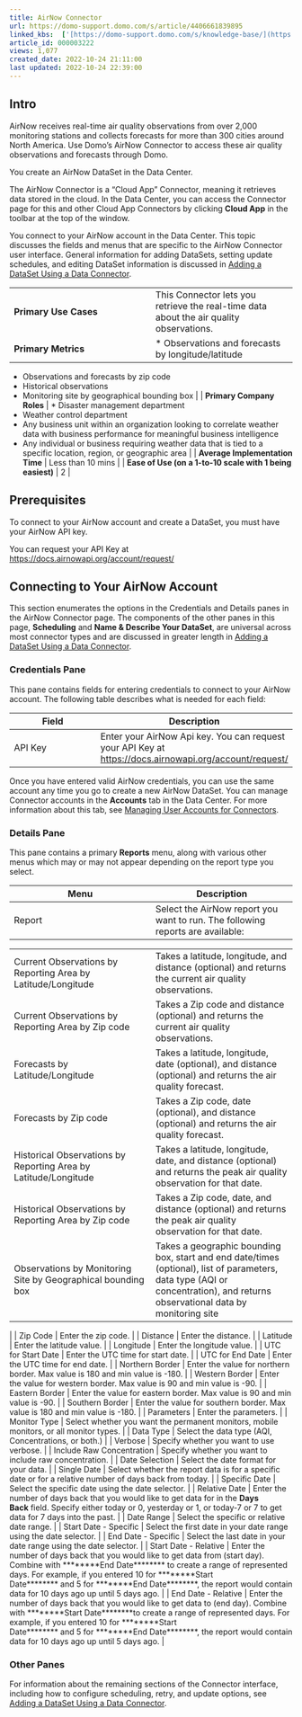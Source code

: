 ```yaml
---
title: AirNow Connector
url: https://domo-support.domo.com/s/article/4406661839895
linked_kbs:  ['[https://domo-support.domo.com/s/knowledge-base/](https://domo-support.domo.com/s/knowledge-base/)', '[https://domo-support.domo.com/s/](https://domo-support.domo.com/s/)', '[https://domo-support.domo.com/s/topic/0TO5w000000ZammGAC](https://domo-support.domo.com/s/topic/0TO5w000000ZammGAC)', '[https://domo-support.domo.com/s/topic/0TO5w000000ZanLGAS](https://domo-support.domo.com/s/topic/0TO5w000000ZanLGAS)', '[https://domo-support.domo.com/s/topic/0TO5w000000ZaoQGAS](https://domo-support.domo.com/s/topic/0TO5w000000ZaoQGAS)', '[https://domo-support.domo.com/s/article/360042926274](https://domo-support.domo.com/s/article/360042926274)', '[https://domo-support.domo.com/s/article/360042926054](https://domo-support.domo.com/s/article/360042926054)', '[https://domo-support.domo.com/s/article/4406661839895](https://domo-support.domo.com/s/article/4406661839895)', '[https://domo-support.domo.com/s/topic/0TO5w000000ZaoQGAS/api-connectors](https://domo-support.domo.com/s/topic/0TO5w000000ZaoQGAS/api-connectors)', '[https://domo-support.domo.com/s/article/360043429933](https://domo-support.domo.com/s/article/360043429933)', '[https://domo-support.domo.com/s/article/360043429953](https://domo-support.domo.com/s/article/360043429953)', '[https://domo-support.domo.com/s/article/360042925494](https://domo-support.domo.com/s/article/360042925494)', '[https://domo-support.domo.com/s/article/360043429913](https://domo-support.domo.com/s/article/360043429913)', '[https://domo-support.domo.com/s/article/4408174643607](https://domo-support.domo.com/s/article/4408174643607)', '[https://domo-support.domo.com/s/login/](https://domo-support.domo.com/s/login/)']
article_id: 000003222
views: 1,077
created_date: 2022-10-24 21:11:00
last updated: 2022-10-24 22:39:00
---
```




Intro
-----


AirNow receives real-time air quality observations from over 2,000 monitoring stations and collects forecasts for more than 300 cities around North America. Use Domo's AirNow Connector to access these air quality observations and forecasts through Domo.


You create an AirNow DataSet in the Data Center.


The AirNow Connector is a "Cloud App" Connector, meaning it retrieves data stored in the cloud. In the Data Center, you can access the Connector page for this and other Cloud App Connectors by clicking **Cloud App** in the toolbar at the top of the window.


You connect to your AirNow account in the Data Center. This topic discusses the fields and menus that are specific to the AirNow  Connector user interface. General information for adding DataSets, setting update schedules, and editing DataSet information is discussed in [Adding a DataSet Using a Data Connector](/s/article/360042926274).




|  |  |
| --- | --- |
| **Primary Use Cases** | This Connector lets you retrieve the real-time data about the air quality observations. |
| **Primary Metrics** | * Observations and forecasts by longitude/latitude
* Observations and forecasts by zip code
* Historical observations
* Monitoring site by geographical bounding box
 |
| **Primary Company Roles** | * Disaster management department
* Weather control department
* Any business unit within an organization looking to correlate weather data with business performance for meaningful business intelligence
* Any individual or business requiring weather data that is tied to a specific location, region, or geographic area
 |
| **Average Implementation Time** | Less than 10 mins |
| **Ease of Use (on a 1-to-10 scale with 1 being easiest)** | 2 |


Prerequisites
-------------


To connect to your AirNow account and create a DataSet, you must have your AirNow API key.


You can request your API Key at <https://docs.airnowapi.org/account/request/>


Connecting to Your AirNow Account
---------------------------------


This section enumerates the options in the Credentials and Details panes in the AirNow Connector page. The components of the other panes in this page, **Scheduling** and **Name & Describe Your DataSet**, are universal across most connector types and are discussed in greater length in [Adding a DataSet Using a Data Connector](/s/article/360042926274).


### Credentials Pane


This pane contains fields for entering credentials to connect to your AirNow account. The following table describes what is needed for each field:




| Field | Description |
| --- | --- |
| API Key | Enter your AirNow Api key. You can request your API Key at <https://docs.airnowapi.org/account/request/> |


Once you have entered valid AirNow credentials, you can use the same account any time you go to create a new AirNow DataSet. You can manage Connector accounts in the **Accounts** tab in the Data Center. For more information about this tab, see [Managing User Accounts for Connectors](/s/article/360042926054).


### Details Pane


This pane contains a primary **Reports** menu, along with various other menus which may or may not appear depending on the report type you select.




| Menu | Description |
| --- | --- |
| Report | Select the AirNow report you want to run. The following reports are available:

|  |  |
| --- | --- |
| Current Observations by Reporting Area by Latitude/Longitude | Takes a latitude, longitude, and distance (optional) and returns the current air quality observations. |
| Current Observations by Reporting Area by Zip code | Takes a Zip code and distance (optional) and returns the current air quality observations. |
| Forecasts by Latitude/Longitude | Takes a latitude, longitude, date (optional), and distance (optional) and returns the air quality forecast. |
| Forecasts by Zip code | Takes a Zip code, date (optional), and distance (optional) and returns the air quality forecast. |
| Historical Observations by Reporting Area by Latitude/Longitude | Takes a latitude, longitude, date, and distance (optional) and returns the peak air quality observation for that date. |
| Historical Observations by Reporting Area by Zip code | Takes a Zip code, date, and distance (optional) and returns the peak air quality observation for that date. |
| Observations by Monitoring Site by Geographical bounding box | Takes a geographic bounding box, start and end date/times (optional), list of parameters, data type (AQI or concentration), and returns observational data by monitoring site |

 |
| Zip Code | Enter the zip code. |
| Distance | Enter the distance. |
| Latitude | Enter the latitude value. |
| Longitude | Enter the longitude value. |
| UTC for Start Date | Enter the UTC time for start date. |
| UTC for End Date | Enter the UTC time for end date. |
| Northern Border | Enter the value for northern border. Max value is 180 and min value is -180. |
| Western Border | Enter the value for western border. Max value is 90 and min value is -90. |
| Eastern Border | Enter the value for eastern border. Max value is 90 and min value is -90. |
| Southern Border | Enter the value for southern border. Max value is 180 and min value is -180. |
| Parameters | Enter the parameters. |
| Monitor Type | Select whether you want the permanent monitors, mobile monitors, or all monitor types. |
| Data Type | Select the data type (AQI, Concentrations, or both.) |
| Verbose | Specify whether you want to use verbose. |
| Include Raw Concentration | Specify whether you want to include raw concentration. |
| Date Selection | Select the date format for your data. |
| Single Date | Select whether the report data is for a specific date or for a relative number of days back from today. |
| Specific Date | Select the specific date using the date selector. |
| Relative Date | Enter the number of days back that you would like to get data for in the **Days Back** field. Specify either today or 0, yesterday or 1, or today-7 or 7 to get data for 7 days into the past. |
| Date Range | Select the specific or relative date range. |
| Start Date - Specific | Select the first date in your date range using the date selector. |
| End Date - Specific | Select the last date in your date range using the date selector. |
| Start Date - Relative | Enter the number of days back that you would like to get data from (start day). Combine with ********End Date******** to create a range of represented days.
For example, if you entered 10 for ********Start Date******** and 5 for ********End Date********, the report would contain data for 10 days ago up until 5 days ago. |
| End Date - Relative | Enter the number of days back that you would like to get data to (end day). Combine with ********Start Date********to create a range of represented days.
For example, if you entered 10 for ********Start Date******** and 5 for ********End Date********, the report would contain data for 10 days ago up until 5 days ago. |


### Other Panes


For information about the remaining sections of the Connector interface, including how to configure scheduling, retry, and update options, see [Adding a DataSet Using a Data Connector](/s/article/360042926274).

